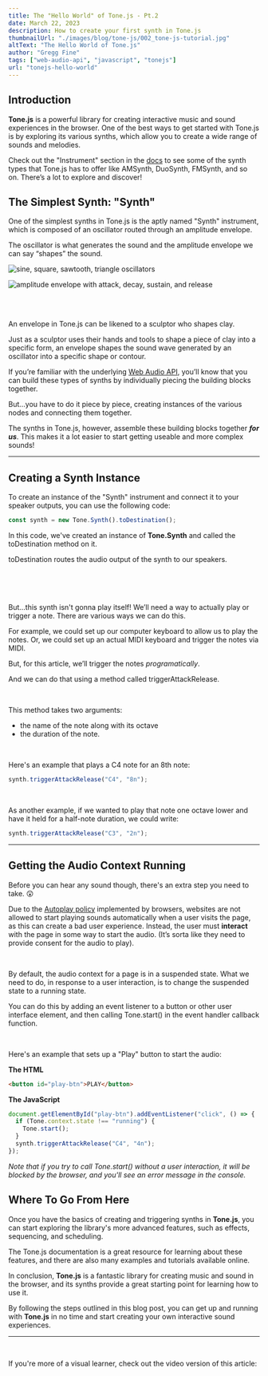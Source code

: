 ```yaml
---
title: The "Hello World" of Tone.js - Pt.2
date: March 22, 2023
description: How to create your first synth in Tone.js
thumbnailUrl: "./images/blog/tone-js/002_tone-js-tutorial.jpg"
altText: "The Hello World of Tone.js"
author: "Gregg Fine"
tags: ["web-audio-api", "javascript", "tonejs"]
url: "tonejs-hello-world"
---
```


## Introduction

**Tone.js** is a powerful library for creating interactive music and sound experiences in the browser.
One of the best ways to get started with Tone.js is by exploring its various synths, which allow
you to create a wide range of sounds and melodies.

Check out the "Instrument" section in the [docs](https://tonejs.github.io/docs/14.7.77/Synth) to see some of the synth types that Tone.js has to offer like AMSynth, DuoSynth, FMSynth, and so on.
There’s a lot to explore and discover!

## The Simplest Synth: "Synth"

One of the simplest synths in Tone.js is the aptly named "Synth" instrument, which is composed of an oscillator
routed through an amplitude envelope.

The oscillator is what generates the sound and the amplitude envelope we can say “shapes” the sound.

<Image
  src="./images/blog/tone-js/oscillators.jpg"
  width={500}
  height={613}
  alt="sine, square, sawtooth, triangle oscillators"
/>

<Image
  src="./images/blog/tone-js/amplitude-envelope.jpg"
  width={500}
  height={491}
  alt="amplitude envelope with attack, decay, sustain, and release"
/>

<br />
<br />

An envelope in Tone.js can be likened to a sculptor who shapes clay.

Just as a sculptor uses their hands and tools to shape a piece of clay into a specific form,
an envelope shapes the sound wave generated by an oscillator into a specific shape or contour.

If you’re familiar with the underlying [Web Audio API](https://developer.mozilla.org/en-US/docs/Web/API/Web_Audio_API), you’ll know that you
can build these types of synths by individually piecing the building blocks together.

But...you have to do it piece by piece, creating instances of the various nodes and connecting
them together.

The synths in Tone.js, however, assemble these building blocks together **_for us_**.
This makes it a lot easier to start getting useable and more complex sounds!

<hr />

## Creating a Synth Instance

To create an instance of the "Synth" instrument and connect it to your speaker outputs, you can use the following code:

```js
const synth = new Tone.Synth().toDestination();
```

In this code, we've created an instance of **Tone.Synth** and called the <Syntax>toDestination</Syntax> method on it.

<Syntax>toDestination</Syntax> routes the audio output of the synth to our speakers.

<br />
<br />
<br />

But...this synth isn't gonna play itself! We’ll need a way to actually play or trigger a note.
There are various ways we can do this.

For example, we could set up our computer keyboard to allow us to play the notes.
Or, we could set up an actual MIDI keyboard and trigger the notes via MIDI.

But, for this article, we’ll trigger the notes _programatically_.

And we can do that using a method called <Syntax>triggerAttackRelease</Syntax>.

<br />

This method takes two arguments:

- the name of the note along with its octave
- the duration of the note.

<br />

Here's an example that plays a C4 note for an 8th note:

```js
synth.triggerAttackRelease("C4", "8n");
```

<br />

As another example, if we wanted to play that note one octave lower and have it held for a half-note duration, we
could write:

```js
synth.triggerAttackRelease("C3", "2n");
```

<hr />

## Getting the Audio Context Running

Before you can hear any sound though, there's an extra step you need to take. 😲

Due to the [Autoplay policy](https://developer.chrome.com/blog/autoplay/) implemented by browsers, websites are not allowed to start playing sounds automatically
when a user visits the page, as this can create a bad user experience.
Instead, the user must **interact** with the page in some way to start the audio.
(It’s sorta like they need to provide consent for the audio to play).

<br />

By default, the audio context for a page is in a <Syntax>suspended</Syntax> state.
What we need to do, in response to a user interaction, is to change the <Syntax>suspended</Syntax> state to a <Syntax>running</Syntax> state.

You can do this by adding an event listener to a button or other user interface element, and
then calling <Syntax>Tone.start()</Syntax> in the event handler callback function.

<br />

Here's an example that sets up a "Play" button to start the audio:

**The HTML**

```html
<button id="play-btn">PLAY</button>
```

**The JavaScript**

```js
document.getElementById("play-btn").addEventListener("click", () => {
  if (Tone.context.state !== "running") {
    Tone.start();
  }
  synth.triggerAttackRelease("C4", "4n");
});
```

_Note that if you try to call <Syntax>Tone.start()</Syntax> without a user interaction, it will be blocked by the browser,
and you'll see an error message in the console._

## Where To Go From Here

Once you have the basics of creating and triggering synths in **Tone.js**, you can start exploring the library's more advanced features, such as effects, sequencing, and scheduling.

The Tone.js documentation is a great resource for learning about these features, and there are also many examples and tutorials available online.

In conclusion, **Tone.js** is a fantastic library for creating music and sound in the browser, and its synths provide a great starting point for learning how to use it.

By following the steps outlined in this blog post, you can get up and running with **Tone.js** in no time and
start creating your own interactive sound experiences.

---

<br />

If you're more of a visual learner, check out the video version of this article:

<YouTube
  id="7ZhbKclhDf4"
  alt="The 'Hello World' of Tone.js"
  imgSrc="./images/blog/tone-js/002_tone-js-video.jpg"
/>

<Ad
  txt="To take your web development skills to the next level, check out DOM Events and JavaScript"
  imgSrc="./images/ads/dom-events-and-javascript-course.jpg"
  imgWidth="240"
  imgHeight="135"
  href="https://store.thecodecreative.com/dom-events-and-javascript"
/>
